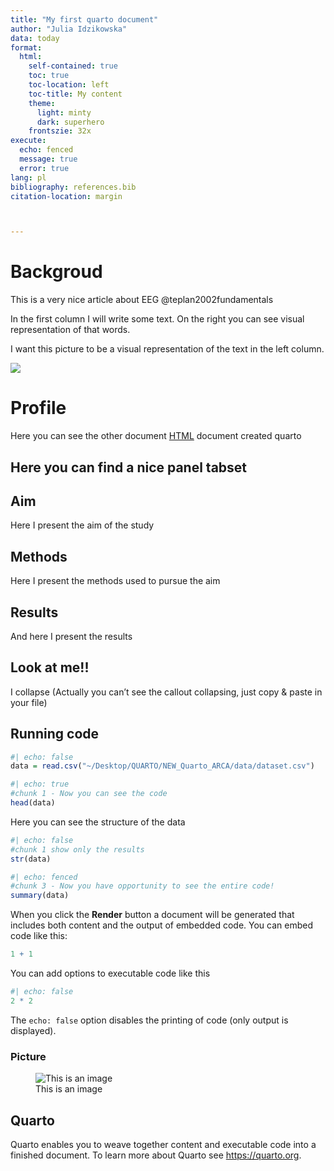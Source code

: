 ```yaml
---
title: "My first quarto document"
author: "Julia Idzikowska"
data: today 
format:
  html:
    self-contained: true
    toc: true
    toc-location: left
    toc-title: My content
    theme:
      light: minty
      dark: superhero
    frontszie: 32x
execute: 
  echo: fenced
  message: true
  error: true
lang: pl
bibliography: references.bib
citation-location: margin



---
```

# Backgroud

This is a very nice article about EEG @teplan2002fundamentals

::: {.grid}

::: {.g-col-4}

In the first column I will write some text. On the right you can see visual representation of that words.

:::

::: {.g-col-8}

I want this picture to be a visual representation of the text in the left column.


![](img/b4.png)

:::
:::


# Profile

Here you can see the other document [HTML](myfile.html) document created quarto 

## Here you can find a nice panel tabset

::: {.panel-tabset}

## Aim

Here I present the aim of the study 

## Methods

Here I present the methods used to pursue the aim

## Results

And here I present the results

:::

::: {.callout-warning collapse="true"}

## Look at me!!

I collapse (Actually you can't see the callout collapsing, just copy & paste in your file)

:::

## Running code
```r
#| echo: false
data = read.csv("~/Desktop/QUARTO/NEW_Quarto_ARCA/data/dataset.csv")
```

```r
#| echo: true
#chunk 1 - Now you can see the code
head(data)

```


Here you can see the structure of the data
```r
#| echo: false
#chunk 1 show only the results
str(data)
```


```r
#| echo: fenced
#chunk 3 - Now you have opportunity to see the entire code!
summary(data)
```


When you click the **Render** button a document will be generated that includes both content and the output of embedded code. You can embed code like this:

```r
1 + 1
```

You can add options to executable code like this 

```r
#| echo: false
2 * 2
```

The `echo: false` option disables the printing of code (only output is displayed).

### Picture

![This is an image](img/b4.png)



## Quarto

Quarto enables you to weave together content and executable code into a finished document. To learn more about Quarto see <https://quarto.org>.




